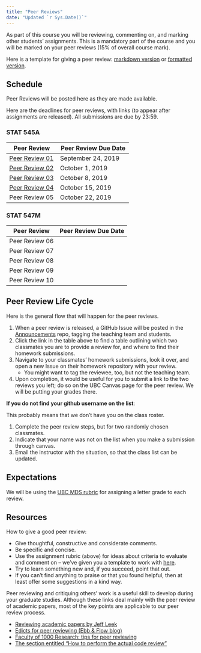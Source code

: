 ```yaml
---
title: "Peer Reviews"
date: "Updated `r Sys.Date()`"
---
```



As part of this course you will be reviewing, commenting on, and marking other students' assignments. This is a mandatory part of the course and you will be marked on your peer reviews (15% of overall course mark).

Here is a template for giving a peer review: [markdown version](https://raw.githubusercontent.com/STAT545-UBC/STAT545-home/master/content/evaluation/peer-review-template.md) or [formatted version](/evaluation/peer-review-template).

## Schedule

Peer Reviews will be posted here as they are made available.

Here are the deadlines for peer reviews, with links (to appear after assignments are released). All submissions are due by 23:59.

### STAT 545A

| Peer Review    | Peer Review Due Date  |
|----------------|-----------------------|
| [Peer Review 01](https://stat545.stat.ubc.ca/evaluation/hw01/pr01) | September 24, 2019 |
| [Peer Review 02](https://stat545.stat.ubc.ca/evaluation/hw02/pr02) | October 1, 2019 |
| [Peer Review 03](https://stat545.stat.ubc.ca/evaluation/hw03/pr03) | October 8, 2019 |
| [Peer Review 04](https://stat545.stat.ubc.ca/evaluation/hw04/pr04) | October 15, 2019 |
| Peer Review 05 | October 22, 2019 |

### STAT 547M

| Peer Review    | Peer Review Due Date  |
|----------------|-----------------------|
| Peer Review 06 | |    
| Peer Review 07 | |    
| Peer Review 08 | |    
| Peer Review 09 | |    
| Peer Review 10 | |    


## Peer Review Life Cycle

Here is the general flow that will happen for the peer reviews.

1. When a peer review is released, a GitHub Issue will be posted in the [Announcements](https://github.com/STAT545-UBC-hw-2019-20/Announcements) repo, tagging the teaching team and students.
2. Click the link in the table above to find a table outlining which two classmates you are to provide a review for, and where to find their homework submissions.
3. Navigate to your classmates' homework submissions, look it over, and open a new Issue on their homework repository with your review.
	- You might want to tag the reviewee, too, but not the teaching team. 
4. Upon completion, it would be useful for you to submit a link to the two reviews you left; do so on the UBC Canvas page for the peer review. We will be putting your grades there.

__If you do not find your github username on the list__: 

This probably means that we don't have you on the class roster.

1. Complete the peer review steps, but for two randomly chosen classmates.
2. Indicate that your name was not on the list when you make a submission through canvas.
3. Email the instructor with the situation, so that the class list can be updated. 

## Expectations

We will be using the [UBC MDS rubric](https://github.com/UBC-MDS/public/blob/master/rubric/rubric_peer-review.md) for assigning a letter grade to each review. 

## Resources

How to give a good peer review:

- Give thoughtful, constructive and considerate comments.
- Be specific and concise.
- Use the assignment rubric (above) for ideas about criteria to evaluate and comment on -- we've given you a template to work with [here](https://raw.githubusercontent.com/STAT545-UBC/STAT545-home/master/content/evaluation/peer-review-template.md).
- Try to learn something new and, if you succeed, point that out.
- If you can't find anything to praise or that you found helpful, then at least offer some suggestions in a kind way.

Peer reviewing and critiquing others' work is a useful skill to develop during your graduate studies. Although these links deal mainly with the peer review of academic papers, most of the key points are applicable to our peer review process.

- [Reviewing academic papers by Jeff Leek](https://github.com/jtleek/reviews/blob/master/README.md)
- [Edicts for peer reviewing (Ebb & Flow blog)](http://evol-eco.blogspot.ca/2014/09/edicts-for-peer-reviewing.html)
- [Faculty of 1000 Research: tips for peer reviewing](http://f1000research.com/peer-reviewing-tips)
- [The section entitled "How to perform the actual code review"](http://zonca.github.io/2014/08/code-review-for-scientific-computing.html)
